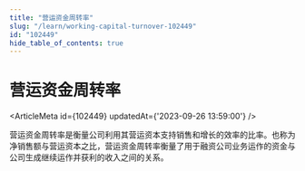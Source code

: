 ```yaml
---
title: "营运资金周转率"
slug: "/learn/working-capital-turnover-102449"
id: "102449"
hide_table_of_contents: true
---
```



# 营运资金周转率

<ArticleMeta id={102449} updatedAt={'2023-09-26 13:59:00'} />
<div className='border-solid border-b border-t-0 my-4 border-[var(--ifm-color-gray-300)]' />

营运资金周转率是衡量公司利用其营运资本支持销售和增长的效率的比率。也称为净销售额与营运资本之比，营运资金周转率衡量了用于融资公司业务运作的资金与公司生成继续运作并获利的收入之间的关系。
